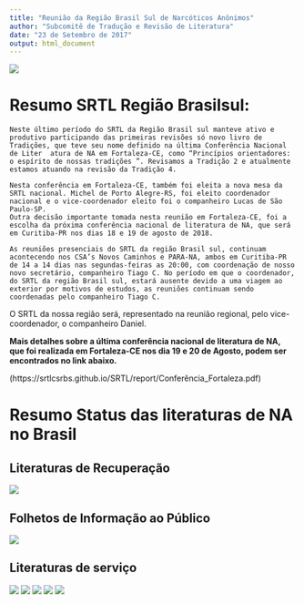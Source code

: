 ```yaml
---
title: "Reunião da Região Brasil Sul de Narcóticos Anônimos"
author: "Subcomitê de Tradução e Revisão de Literatura"
date: "23 de Setembro de 2017"
output: html_document
---
```


![](link/logo.png)

# Resumo SRTL Região Brasilsul:

	Neste último período do SRTL da Região Brasil sul manteve ativo e produtivo participando das primeiras revisões só novo livro de Tradições, que teve seu nome definido na última Conferência Nacional de Liter	atura de NA em Fortaleza-CE, como “Princípios orientadores: o espírito de nossas tradições ”. Revisamos a Tradição 2 e atualmente estamos atuando na revisão da Tradição 4.
	
	Nesta conferência em Fortaleza-CE, também foi eleita a nova mesa da SRTL nacional. Michel de Porto Alegre-RS, foi eleito coordenador nacional e o vice-coordenador eleito foi o companheiro Lucas de São Paulo-SP.
	Outra decisão importante tomada nesta reunião em Fortaleza-CE, foi a escolha da próxima conferência nacional de literatura de NA, que será em Curitiba-PR nos dias 18 e 19 de agosto de 2018.
	
	As reuniões presenciais do SRTL da região Brasil sul, continuam acontecendo nos CSA’s Novos Caminhos e PARA-NA, ambos em Curitiba-PR de 14 a 14 dias nas segundas-feiras as 20:00, com coordenação de nosso novo secretário, companheiro Tiago C. No período em que o coordenador, do SRTL da região Brasil sul, estará ausente devido a uma viagem ao exterior por motivos de estudos, as reuniões continuam sendo coordenadas pelo companheiro Tiago C.

O SRTL da nossa região será, representado na reunião regional, pelo vice-coordenador, o companheiro Daniel.

**Mais detalhes sobre a última conferência nacional de literatura de NA, que foi realizada em Fortaleza-CE nos dia
19 e 20 de Agosto, podem ser encontrados no link abaixo.**

(https://srtlcsrbs.github.io/SRTL/report/Conferência_Fortaleza.pdf)

# Resumo Status das literaturas de NA no Brasil

## Literaturas de Recuperação

![](link/recovery.png)

## Folhetos de Informação ao Público

![](link/IP.png)

## Literaturas de serviço

![](link/service1.png)
![](link/service2.png)
![](link/service3.png)
![](link/service4.png)
![](link/service5.png)


